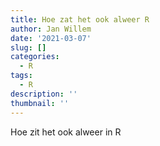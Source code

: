 ```yaml
---
title: Hoe zat het ook alweer R
author: Jan Willem
date: '2021-03-07'
slug: []
categories:
  - R
tags:
  - R
description: ''
thumbnail: ''
---
```



Hoe zit het ook alweer in R
